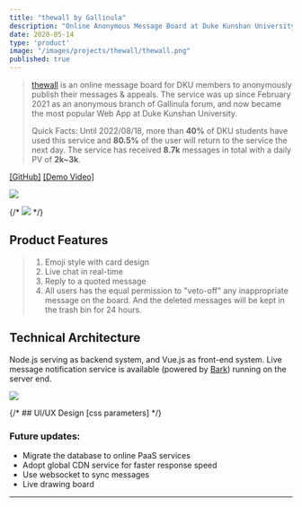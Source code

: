 ```yaml
---
title: "thewall by Gallinula"
description: "Online Anonymous Message Board at Duke Kunshan University"
date: 2020-05-14
type: 'product'
image: "/images/projects/thewall/thewall.png"
published: true
---
```

>
> [thewall](https://dku-gallinula.github.io/services/thewall/) is an online message board for DKU members to anonymously publish their messages & appeals. The service was up since February 2021 as an anonymous branch of Gallinula forum, and now became the most popular Web App at Duke Kunshan University.
> 
> Quick Facts: Until 2022/08/18, more than **40%** of DKU students have used this service and **80.5%** of the user will return to the service the next day. The service has received **8.7k** messages in total with a daily PV of **2k~3k**.


[[GitHub]](https://github.com/junkaiman/thewall_frontend) [[Demo Video]](https://youtu.be/6hJkCm7iWx4)

![](/images/projects/thewall/thewall.png)

{/* ![](/images/projects/gallinula/thewall.jpeg) */}

## Product Features
> 1. Emoji style with card design
> 2. Live chat in real-time
> 3. Reply to a quoted message
> 4. All users has the equal permission to "veto-off" any inappropriate message on the board. And the deleted messages will be kept in the trash bin for 24 hours.


## Technical Architecture
Node.js serving as backend system, and Vue.js as front-end system. Live message notification service is available (powered by [Bark](https://github.com/Finb/Bark)) running on the server end.

![](/images/projects/thewall/tech-structure.png)

{/* ## UI/UX Design
[css parameters] */}

### Future updates:
- Migrate the database to online PaaS services
- Adopt global CDN service for faster response speed
- Use websocket to sync messages
- Live drawing board

---